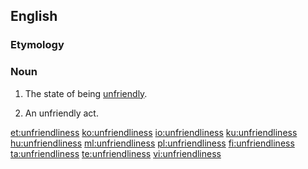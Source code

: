 ==English==

===Etymology===
{{suffix|unfriendly|ness|lang=en}}

===Noun===
{{en-noun|~|es}}

# {{lb|en|uncountable}} The state of being [[unfriendly]].
# {{lb|en|countable}} An unfriendly act.

[[et:unfriendliness]]
[[ko:unfriendliness]]
[[io:unfriendliness]]
[[ku:unfriendliness]]
[[hu:unfriendliness]]
[[ml:unfriendliness]]
[[pl:unfriendliness]]
[[fi:unfriendliness]]
[[ta:unfriendliness]]
[[te:unfriendliness]]
[[vi:unfriendliness]]